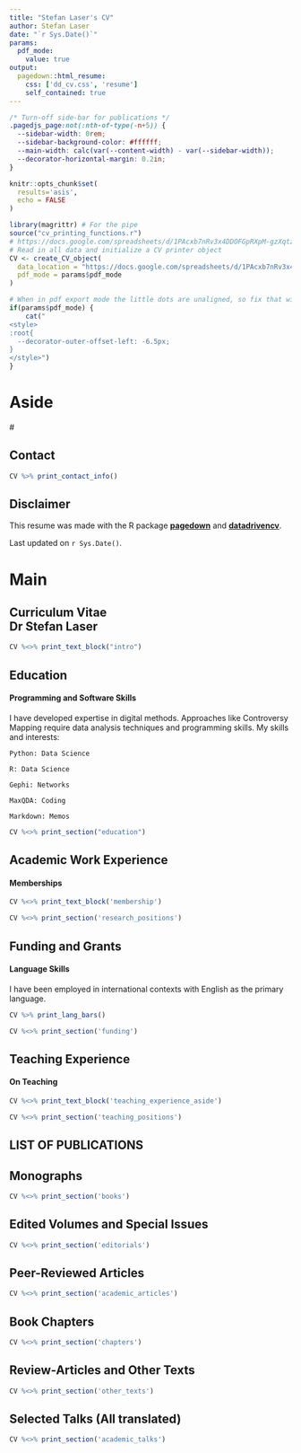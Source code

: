 ---
title: "Stefan Laser's CV"
author: Stefan Laser
date: "`r Sys.Date()`"
params:
  pdf_mode:
    value: true
output:
  pagedown::html_resume:
    css: ['dd_cv.css', 'resume']
    self_contained: true
---

```{css, echo=FALSE}
/* Turn-off side-bar for publications */
.pagedjs_page:not(:nth-of-type(-n+5)) {
  --sidebar-width: 0rem;
  --sidebar-background-color: #ffffff;
  --main-width: calc(var(--content-width) - var(--sidebar-width));
  --decorator-horizontal-margin: 0.2in;
}
```

```{r, include=FALSE}
knitr::opts_chunk$set(
  results='asis', 
  echo = FALSE
)

library(magrittr) # For the pipe
source("cv_printing_functions.r")
# https://docs.google.com/spreadsheets/d/1PAcxb7nRv3x4DDOFGpRXpM-gzXqtzmV2ZNOAkYB6kQY/edit?usp=sharing
# Read in all data and initialize a CV printer object
CV <- create_CV_object(
  data_location = "https://docs.google.com/spreadsheets/d/1PAcxb7nRv3x4DDOFGpRXpM-gzXqtzmV2ZNOAkYB6kQY/edit?usp=sharing",  
  pdf_mode = params$pdf_mode
)

```

```{r}
# When in pdf export mode the little dots are unaligned, so fix that with some conditional CSS.
if(params$pdf_mode) {
    cat("
<style>
:root{
  --decorator-outer-offset-left: -6.5px;
}
</style>")
}
```

<!-- include a fontawesome reference -->
<script src="https://kit.fontawesome.com/0a75c4d7c0.js" crossorigin="anonymous"></script>

Aside
================================================================================
#<!--
#```{r}
# Build interactive network of positions colored by section
# and connected if they occurred in the same year
# datadrivencv::build_network_logo(CV$entries_data)
#```
#
#```{r}
#if(params$pdf_mode){
#  cat("View this CV online with links at https://hightech-am-ende.de/cv.html")
#} else {
#  cat("[<i class='fas fa-download'></i> Download a PDF of this CV](https://hightech-am-ende.de/cv.pdf)")
#}
#```
#-->

Contact {#contact}
--------------------------------------------------------------------------------

```{r}
CV %>% print_contact_info()
```

Disclaimer {#disclaimer}
--------------------------------------------------------------------------------
This resume was made with the R package [**pagedown**](https://github.com/rstudio/pagedown) and [**datadrivencv**](http://nickstrayer.me/datadrivencv/index.html).

<!--
Code available on <i class="fa fa-github"></i>  [GitHub](https://github.com/LaserStefan/cv/). 
-->
Last updated on `r Sys.Date()`.



Main
================================================================================

Curriculum Vitae<br>Dr Stefan Laser {#title}
--------------------------------------------------------------------------------

```{r}
CV %<>% print_text_block("intro") 
```

Education {data-icon=graduation-cap data-concise=true}
--------------------------------------------------------------------------------
::: aside
#### Programming and Software Skills
I have developed expertise in digital methods. Approaches like Controversy Mapping require data analysis techniques and programming skills. My skills and interests:



<i class="fa-brands fa-python fa-fw"></i> `Python: Data Science`

<i class="fab fa-r-project fa-fw"></i> `R: Data Science`

<i class="fa-solid fa-circle-nodes fa-fw"></i> `Gephi: Networks`

<i class="fa-solid fa-highlighter fa-fw"></i> `MaxQDA: Coding`

<i class="fab fa-markdown fa-fw"></i> `Markdown: Memos`


:::

```{r}
CV %<>% print_section("education")
```

Academic Work Experience {data-icon=address-card}
--------------------------------------------------------------------------------
::: aside
#### Memberships
```{r}
CV %<>% print_text_block('membership')
```
:::

```{r}
CV %<>% print_section('research_positions')
```

Funding and Grants {data-icon=address-card}
--------------------------------------------------------------------------------
::: aside
#### Language Skills
I have been employed in international contexts with English as the primary language.<br>

```{r}
CV %>% print_lang_bars()
```
::: 

```{r}
CV %<>% print_section('funding')
```


<!-- <div style="break-after:page"></div> {.page-break-before} -->



Teaching Experience {data-icon=chalkboard-teacher}
--------------------------------------------------------------------------------

::: aside
#### On Teaching
```{r}
CV %<>% print_text_block('teaching_experience_aside')
```
:::


```{r}
CV %<>% print_section('teaching_positions')
```

<!--

ABSTRACTS {data-icon=NULL .no-timeline .page-break-before}
--------------------------------------------------------------------------------

Selected publications {data-icon=book}
--------------------------------------------------------------------------------

```{r}
CV %<>% print_section("selected_publications") 
```
-->

LIST OF PUBLICATIONS {data-icon=NULL .no-timeline .page-break-before}
--------------------------------------------------------------------------------

Monographs {data-icon=book} 
--------------------------------------------------------------------------------

```{r}
CV %<>% print_section('books')
```

Edited Volumes and Special Issues {data-icon=book}
--------------------------------------------------------------------------------
<!--
::: aside
```{r}
CV %<>% print_text_block('publication_aside')
```
:::
-->
```{r}
CV %<>% print_section('editorials')
```

Peer-Reviewed Articles {data-icon=file-text}
--------------------------------------------------------------------------------

```{r}
CV %<>% print_section('academic_articles')
```

Book Chapters {data-icon=file-text-o}
--------------------------------------------------------------------------------

```{r}
CV %<>% print_section('chapters')
```

Review-Articles and Other Texts {data-icon=newspaper-o}
--------------------------------------------------------------------------------

```{r}
CV %<>% print_section('other_texts')
```


Selected Talks (All translated) {data-icon=microphone}
--------------------------------------------------------------------------------

```{r}
CV %<>% print_section('academic_talks')
```

# <!--
# ```{r}
# CV %<>% print_links()
# ```
# -->

